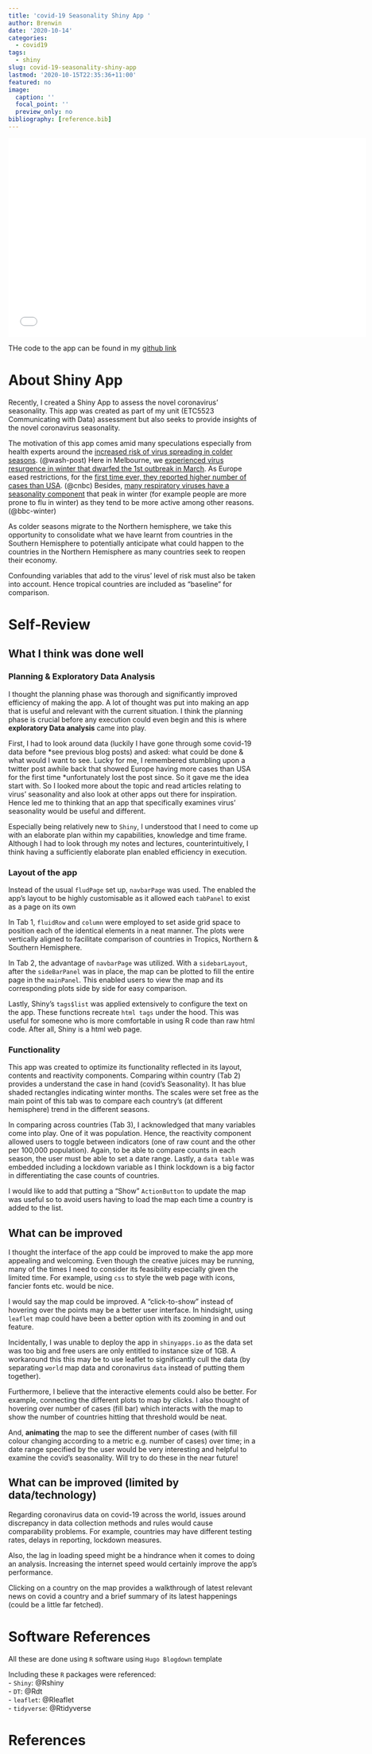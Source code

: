 ```yaml
---
title: 'covid-19 Seasonality Shiny App '
author: Brenwin
date: '2020-10-14'
categories:
  - covid19
tags:
  - shiny
slug: covid-19-seasonality-shiny-app
lastmod: '2020-10-15T22:35:36+11:00'
featured: no
image:
  caption: ''
  focal_point: ''
  preview_only: no
bibliography: [reference.bib]
---
```


<iframe width="720" height="400" src="../data/shinyguide.mp4" frameborder="0" allowfullscreen></iframe>

THe code to the app can be found in my [github link](https://github.com/etc5523-2020/shiny-assessment-brenwin1)

# About Shiny App
Recently, I created a Shiny App to assess the novel coronavirus' seasonality. This app was created as part of my unit (ETC5523 Communicating with Data) assessment but also seeks to provide insights of the novel coronavirus seasonality.

The motivation of this app comes amid many speculations especially from health experts around the [increased risk of virus spreading in colder seasons](https://www.washingtonpost.com/health/2020/04/21/coronavirus-secondwave-cdcdirector/). (@wash-post) Here in Melbourne, we [experienced virus resurgence in winter that dwarfed the 1st outbreak in March](https://www.bloombergquint.com/coronavirus-outbreak/melbourne-is-living-the-cold-weather-virus-surge-experts-fear). As Europe eased restrictions, for the [first time ever, they reported higher number of cases than USA](https://www.cnbc.com/2020/09/02/coronavirus-and-winter-health-experts-wary-about-a-possible-new-wave.html). (@cnbc) Besides, [many respiratory viruses have a seasonality component](https://www.bbc.com/news/health-53515077) that peak in winter (for example people are more prone to flu in winter) as they tend to be more active among other reasons. (@bbc-winter)

As colder seasons migrate to the Northern hemisphere, we take this opportunity to consolidate what we have learnt from countries in the Southern Hemisphere to potentially anticipate what could happen to the countries in the Northern Hemisphere as many countries seek to reopen their economy.    

Confounding variables that add to the virus' level of risk must also be taken into account. Hence tropical countries are included as "baseline" for comparison.  

# Self-Review 

## What I think was done well

### Planning & Exploratory Data Analysis
I thought the planning phase was thorough and significantly improved efficiency of making the app. A lot of thought was put into making an app that is useful and relevant with the current situation. I think the planning phase is crucial before any execution could even begin and this is where **exploratory Data analysis** came into play.

First, I had to look around data (luckily I have gone through some covid-19 data before \*see previous blog posts) and asked: what could be done & what would I want to see. Lucky for me, I remembered stumbling upon a twitter post awhile back that showed Europe having more cases than USA for the first time \*unfortunately lost the post since. So it gave me the idea start with. So I looked more about the topic and read articles relating to virus' seasonality and also look at other apps out there for inspiration. Hence led me to thinking that an app that specifically examines virus' seasonality would be useful and different. 

Especially being relatively new to `Shiny`, I understood that I need to come up with an elaborate plan within my capabilities, knowledge and time frame. Although I had to look through my notes and lectures, counterintuitively, I think having a sufficiently elaborate plan enabled efficiency in execution. 

### Layout of the app
Instead of the usual `fludPage` set up, `navbarPage` was used. The enabled the app's layout to be highly customisable as it allowed each `tabPanel` to exist as a page on its own

In Tab 1, `fluidRow` and `column` were employed to set aside grid space to position each of the identical elements in a neat manner. The plots were vertically aligned to facilitate comparison of countries in Tropics, Northern & Southern Hemisphere. 

In Tab 2, the advantage of `navbarPage` was utilized. With a `sidebarLayout`, after the `sideBarPanel` was in place, the map can be plotted to fill the entire page in the `mainPanel`. This enabled users to view the map and its corresponding plots side by side for easy comparison.

Lastly, Shiny's `tags$list` was applied extensively to configure the text on the app. 
These functions recreate `html tags` under the hood. This was useful for someone who is more
comfortable in using R code than raw html code. After all, Shiny is a html web page.

### Functionality 
This app was created to optimize its functionality reflected in its layout, contents and reactivity components. Comparing within country (Tab 2) provides a understand the case in hand (covid's Seasonality). It has blue shaded rectangles indicating winter months. The scales were set free as
the main point of this tab was to compare each country's (at different hemisphere) trend in the different seasons.

In comparing across countries (Tab 3), I acknowledged that many variables come into play. 
One of it was population. Hence, the reactivity component allowed users to toggle 
between indicators (one of raw count and the other per 100,000 population). Again, 
to be able to compare counts in each season, the user must be able to set a date range. Lastly,
a `data table` was embedded including a lockdown variable as I think lockdown is a big factor
in differentiating the case counts of countries.

I would like to add that putting a "Show" `ActionButton` to update the map was useful so
to avoid users having to load the map each time a country is added to the list.


## What can be improved

I thought the interface of the app could be improved to make the app more appealing and welcoming. Even though the creative juices may be running, many of the times I need to consider its feasibility especially given the limited time. For example, using `css` to style the web page with icons, fancier fonts etc. would be nice.

I would say the map could be improved. A "click-to-show" instead of hovering over the points may be a better user interface. In hindsight, using `leaflet` map could have been a better option with its zooming in and out feature.

Incidentally, I was unable to deploy the app in `shinyapps.io` as the data set was too big and free users are only entitled to instance size of 1GB. A workaround this this may be to use leaflet to significantly cull the data (by separating `world` map data and coronavirus `data` instead of putting them together). 

Furthermore, I believe that the interactive elements could also be better. For example, connecting the different plots to map by clicks. I also thought of hovering over number of cases (fill bar) which interacts with the map to show the number of countries hitting that threshold would be neat.

And, **animating** the map to see the different number of cases (with fill colour changing according to a metric e.g. number of cases) over time; in a date range specified by the user would be very interesting and helpful to examine the covid's seasonality. Will try to do these in the near future!

## What can be improved (limited by data/technology)

Regarding coronavirus data on covid-19 across the world, issues around discrepancy in data collection methods and rules would cause comparability problems. For example, countries may have different testing rates, delays in reporting, lockdown measures.

Also, the lag in loading speed might be a hindrance when it comes to doing an analysis. Increasing the internet speed would certainly improve the app's performance.

Clicking on a country on the map provides a walkthrough of latest relevant news on covid a country and a brief summary of its latest happenings (could be a little far fetched).

# Software References
All these are done using `R` software using `Hugo Blogdown` template

Including these `R` packages were referenced:  
- `Shiny`: @Rshiny  
- `DT`: @Rdt  
- `leaflet`: @Rleaflet  
- `tidyverse`: @Rtidyverse


# References

